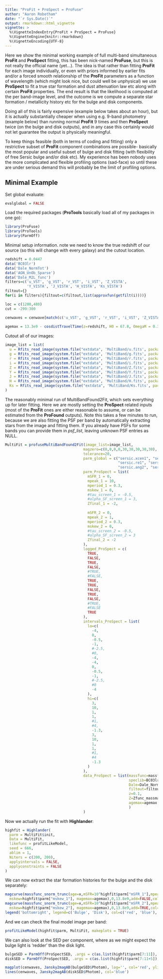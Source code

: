 ```yaml
---
title: "ProFit + ProSpect = ProFuse"
author: "Aaron Robotham"
date: "`r Sys.Date()`"
output: rmarkdown::html_vignette
vignette: >
  %\VignetteIndexEntry{ProFit + ProSpect = ProFuse}
  %\VignetteEngine{knitr::rmarkdown}
  %\VignetteEncoding{UTF-8}
---
```


Here we show the minimal working example of full multi-band simultaneous **ProFit** and **ProSpect** fitting, this has been nick-named **ProFuse**, but this is not really the official name (yet...).  The idea is that rather than fitting **ProFit** for each image individually, or even with priors informed by earlier fits and/or a forced smooth relationship of the **ProFit** parameters as a function of wavelength (which might look nice, but could well be unphysical) we use **ProSpect** to fit a true star formation and dust attenuation law etc along with certain **ProFit** properties. The end result is that the likelihood is computed at the per band-image level, and the outcome is we compute a separate star formation / metallicity history etc for the bulge and disk components.

Doing all of this is fairly expensive (example below takes about an hour), but it is actually substantially cheaper when using e.g. 9-band photometry (example below) than running normal **ProFit** 9 times and then **ProSpect** twice (on the bulge and disk outputs), and in any case this certainly would not let guarantee the output is physically meaningful.

To keep things feasible (both in terms of coding and fitting) only a restrictive subset of **ProFit** component combinations are possible- basically the most popular and useful subset of bulge and disk fitting (with flexibility of free Sersic bulge and/or disk etc). My experience has been nobody uses the more complicated and flexible profiling options (sad-face) so until these are under serious demand this will probably be the limit of profiling options.

## Minimal Example

Set global evaluate:

```r
evalglobal = FALSE
```

Load the required packages (**ProTools** basically load all of my packages in one go):

```r
library(ProFuse)
library(ProTools)
library(ParmOff)
```

Minimal setup information. note we need to know the true redshift of our source (so this will change with every galaxy) and the cutout location.

```r
redshift = 0.0447
data('BC03lr')
data('Dale_NormTot')
data('AGN_UnOb_Sparse')
data('Dale_M2L_func')
filters=c('u_VST', 'g_VST', 'r_VST', 'i_VST', 'Z_VISTA',
          'Y_VISTA', 'J_VISTA', 'H_VISTA', 'Ks_VISTA')
filtout={}
for(i in filters){filtout=c(filtout,list(approxfun(getfilt(i))))}

loc = c(1200,480)
cut = -299:300

cenwaves = cenwave[match(c('u_VST', 'g_VST', 'r_VST', 'i_VST', 'Z_VISTA', 'Y_VISTA', 'J_VISTA', 'H_VISTA', 'Ks_VISTA'), cenwave$filter),'cenwave']
  
agemax = 13.3e9 - cosdistTravelTime(z=redshift, H0 = 67.8, OmegaM = 0.308)*1e9
```

Cutout all of our images:

```r
image_list = list(
  u = Rfits_read_image(system.file("extdata", 'MultiBand/u.fits', package="ProFound"),ext=2)$imDat[loc[1] + cut, loc[2] + cut],
  g = Rfits_read_image(system.file("extdata", 'MultiBand/g.fits', package="ProFound"),ext=2)$imDat[loc[1] + cut, loc[2] + cut],
  r = Rfits_read_image(system.file("extdata", 'MultiBand/r.fits', package="ProFound"),ext=2)$imDat[loc[1] + cut, loc[2] + cut],
  i = Rfits_read_image(system.file("extdata", 'MultiBand/i.fits', package="ProFound"),ext=2)$imDat[loc[1] + cut, loc[2] + cut],
  Z = Rfits_read_image(system.file("extdata", 'MultiBand/Z.fits', package="ProFound"),ext=2)$imDat[loc[1] + cut, loc[2] + cut],
  Y = Rfits_read_image(system.file("extdata", 'MultiBand/Y.fits', package="ProFound"),ext=2)$imDat[loc[1] + cut, loc[2] + cut],
  J = Rfits_read_image(system.file("extdata", 'MultiBand/J.fits', package="ProFound"),ext=2)$imDat[loc[1] + cut, loc[2] + cut],
  H = Rfits_read_image(system.file("extdata", 'MultiBand/H.fits', package="ProFound"),ext=2)$imDat[loc[1] + cut, loc[2] + cut],
  Ks = Rfits_read_image(system.file("extdata", 'MultiBand/Ks.fits', package="ProFound"),ext=2)$imDat[loc[1] + cut, loc[2] + cut]
)
```

The reasonably minimal run of MultiBandFound2Fit, which sets everything up for later fitting. Here we are mostly setting the **ProSpect** related inputs (most of the **ProFit** ones are either reasonable to assume, or can be estimated from the **ProFound** outputs). Note this takes a few minutes to run, because we are also fitting the PSF per band by automatically extracting stars from the image and fitting them. If you already have PSFs for some bands you can provide them in *psf_list*, leaving unknown PSF entries as NULL.

```r
MultiFit = profuseMultiBandFound2Fit(image_list=image_list,
                                    magzero=c(0,0,0,0,30,30,30,30,30),
                                    tolerance=20,
                                    parm_global = c("sersic.xcen1", "sersic.ycen1",
                                                    "sersic.re1", "sersic.re2",
                                                    "sersic.ang2", "sersic.axrat2"),
                                    parm_ProSpect = list(
                                      mSFR_1 = 0,
                                      mpeak_1 = 10,
                                      mperiod_1 = 0.3,
                                      mskew_1 = 0,
                                      #tau_screen_1 = -0.5,
                                      #alpha_SF_screen_1 = 3,
                                      Zfinal_1 = -2,
                                      
                                      mSFR_2 = 0,
                                      mpeak_2 = 1,
                                      mperiod_2 = 0.3,
                                      mskew_2 = 0,
                                      #tau_screen_2 = -0.5,
                                      #alpha_SF_screen_2 = 3
                                      Zfinal_2 = -2
                                    ),
                                    logged_ProSpect = c(
                                      TRUE,                              #         mSFR_1 = 0,
                                      FALSE,                             #         mpeak_1 = 5,
                                      TRUE,                              #        mperiod_1 = 0.3,
                                      FALSE,                             #         mskew_1 = 0,
                                      #TRUE,                              #        tau_screen_1 = -0.5,
                                      #FALSE,                           #         alpha_SF_screen_1 = 3,
                                      TRUE,                              #        Zfinal_1 = -2,
                                      TRUE,                              #        mSFR_2 = 0,
                                      FALSE,                             #         mpeak_2 = 5,
                                      TRUE,                              #        mperiod_2 = 0.3,
                                      FALSE,                             #         mskew_2 = 0,
                                      #TRUE,                              #        tau_screen_2 = -0.5,
                                      #FALSE                              #        alpha_SF_screen_2 = 3
                                      TRUE                              #        Zfinal_2 = -2,
                                    ),
                                    intervals_ProSpect = list(
                                      lo=c(
                                        -4,                              #       mSFR_1 = 0,
                                        0,                               #       mpeak_1 = 5,
                                        -0.5,                            #          mperiod_1 = 0.3,
                                        -1,                              #        mskew_1 = 0,
                                        #-2.5,                            #          tau_screen_1 = -0.5,
                                        #0,                               #       alpha_SF_screen_1 = 3,
                                        -4,                              #        Zfinal_1 = -2,
                                        -4,                              #        mSFR_2 = 0,
                                        0,                               #       mpeak_2 = 5,
                                        -0.5,                            #          mperiod_2 = 0.3,
                                        -1,                              #        mskew_2 = 0,
                                        #-2.5,                            #          tau_screen_2 = -0.5,
                                        #0                                #      alpha_SF_screen_2 = 3
                                        -4                               #        Zfinal_2 = -2,
                                      ),
                                      hi=c(
                                        3,                               #       mSFR_1 = 0,
                                        10,                              #        mpeak_1 = 5,
                                        1,                               #       mperiod_1 = 0.3,
                                        1,                               #       mskew_1 = 0,
                                        #1,                               #       tau_screen_1 = -0.5,
                                        #4,                               #       alpha_SF_screen_1 = 3,
                                        -1.3,                              #        Zfinal_1 = -2,
                                        3,                               #       mSFR_2 = 0,
                                        10,                              #        mpeak_2 = 5,
                                        1,                               #       mperiod_2 = 0.3,
                                        1,                               #       mskew_2 = 0,
                                        #1,                               #       tau_screen_2 = -0.5,
                                        #4                                #      alpha_SF_screen_2 = 3
                                        -1.3                              #        Zfinal_2 = -2,
                                      )
                                    ),
                                    data_ProSpect = list(massfunc=massfunc_snorm_trunc,
                                                         speclib=BC03lr,
                                                         Dale=Dale_NormTot,
                                                         filtout=filtout,
                                                         z=0.1,
                                                         Z=Zfunc_massmap_lin,
                                                         agemax=agemax
                                                         )
                                    )
```

Now we actually run the fit with **Highlander**:

```r
highfit = Highlander(
  parm = MultiFit$init,
  Data = MultiFit,
  likefunc = profitLikeModel,
  seed = 666,
  ablim = 1,
  Niters = c(200, 200),
  applyintervals = FALSE,
  applyconstraints = FALSE
)
```

We can now extract the star formation histories for the bulge and the disk separately:

```r
magcurve(massfunc_snorm_trunc(age=x,mSFR=10^highfit$parm["mSFR_1"],mpeak=highfit$parm["mpeak_1"],mperiod=10^highfit$parm["mperiod_1"],
  mskew=highfit$parm["mskew_1"], magemax=agemax),0,13.8e9,add=FALSE,col='red', ylim=c(0,10),xlab='Age (Yr)', ylab='SFR (Msol / Yr)')
magcurve(massfunc_snorm_trunc(age=x,mSFR=10^highfit$parm["mSFR_2"],mpeak=highfit$parm["mpeak_2"],mperiod=10^highfit$parm["mperiod_2"],
  mskew=highfit$parm["mskew_2"], magemax=agemax),0,13.8e9,add=TRUE,col='blue', ylim=c(0,10),xlab='Age (Yr)', ylab='SFR (Msol / Yr)')
legend('bottomright', legend=c('Bulge', 'Disk'), col=c('red', 'blue'), lty=1)
```

And we can check the final model image per band:

```r
profitLikeModel(highfit$parm, MultiFit, makeplots = TRUE)
```

We can also look at the SED per component, where as we might expect the bulge light is 'redder' than the disk light.

```r
bulgeSED = ParmOff(ProSpectSED, .args = c(as.list(highfit$parm[7:11]), MultiFit$data_ProSpect), .strip = '_1', .logged=c('mSFR', 'mperiod', 'Zfinal'))
diskSED = ParmOff(ProSpectSED, .args = c(as.list(highfit$parm[7:11+5]), MultiFit$data_ProSpect), .strip = '_2', .logged=c('mSFR', 'mperiod', 'Zfinal'))

magplot(cenwaves, Jansky2magAB(bulgeSED$Photom), log='', col='red', ylim=c(22,15), type='l', xlab='Wave / Ang', ylab='Mag')
lines(cenwaves, Jansky2magAB(diskSED$Photom), col='blue')
```
